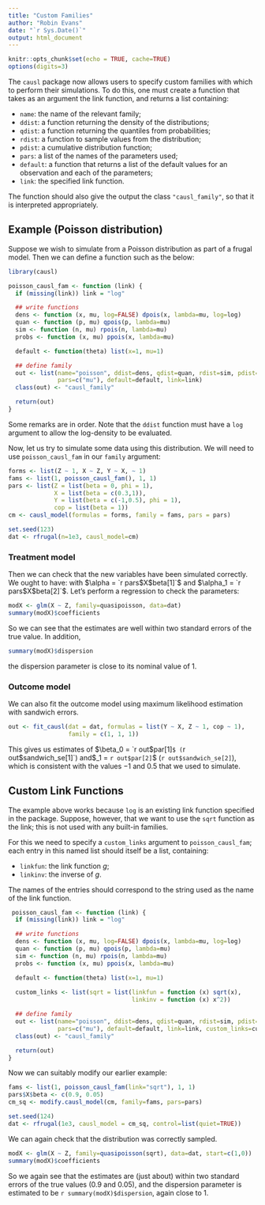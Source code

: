 ```yaml
---
title: "Custom Families"
author: "Robin Evans"
date: "`r Sys.Date()`"
output: html_document
---
```


```r
knitr::opts_chunk$set(echo = TRUE, cache=TRUE)
options(digits=3)
```

The `causl` package now allows users to specify custom families with which to
perform their simulations.  To do this, one must create a function that takes as
an argument the link function, and returns a list containing:

 * `name`: the name of the relevant family;
 * `ddist`: a function returning the density of the distributions;
 * `qdist`: a function returning the quantiles from probabilities;
 * `rdist`: a function to sample values from the distribution;
 * `pdist`: a cumulative distribution function;
 * `pars`: a list of the names of the parameters used;
 * `default`: a function that returns a list of the default values for an 
 observation and each of the parameters;
 * `link`: the specified link function.
 
The function should also give the output the class `"causl_family"`, so that
it is interpreted appropriately.
 
 
## Example (Poisson distribution)

Suppose we wish to simulate from a Poisson distribution as part of a frugal 
model.  Then we can define a function such as the below:
 
```r
library(causl)

poisson_causl_fam <- function (link) {
  if (missing(link)) link = "log"

  ## write functions
  dens <- function (x, mu, log=FALSE) dpois(x, lambda=mu, log=log)
  quan <- function (p, mu) qpois(p, lambda=mu)
  sim <- function (n, mu) rpois(n, lambda=mu)
  probs <- function (x, mu) ppois(x, lambda=mu)

  default <- function(theta) list(x=1, mu=1)

  ## define family
  out <- list(name="poisson", ddist=dens, qdist=quan, rdist=sim, pdist=probs,
              pars=c("mu"), default=default, link=link)
  class(out) <- "causl_family"

  return(out)
}
```
Some remarks are in order.  Note that the `ddist` function must have a `log` 
argument to allow the log-density to be evaluated.  

Now, let us try to simulate some data using this distribution.  We will need
to use `poisson_causl_fam` in our `family` argument:
```r
forms <- list(Z ~ 1, X ~ Z, Y ~ X, ~ 1)
fams <- list(1, poisson_causl_fam(), 1, 1)
pars <- list(Z = list(beta = 0, phi = 1),
             X = list(beta = c(0.3,1)),
             Y = list(beta = c(-1,0.5), phi = 1),
             cop = list(beta = 1))
cm <- causl_model(formulas = forms, family = fams, pars = pars)

set.seed(123)
dat <- rfrugal(n=1e3, causl_model=cm)
```

### Treatment model

Then we can check that the new variables have been simulated correctly.  We 
ought to have:
\begin{align*}
P(X = x \mid z) &= \frac{1}{x!} \exp\{\alpha_0 + \alpha_1 z x - e^{\alpha_0 + \alpha_1 z}\}, 
\end{align*}
with $\alpha = `r pars$X$beta[1]`$ and $\alpha_1 = `r pars$X$beta[2]`$.
Let's perform a regression to check the parameters:
```r
modX <- glm(X ~ Z, family=quasipoisson, data=dat)
summary(modX)$coefficients
```
So we can see that the estimates are well within two standard errors of the 
true value.  In addition, 
```r
summary(modX)$dispersion
```
the dispersion parameter is close to its nominal value of 1.

### Outcome model

We can also fit the outcome model using maximum likelihood estimation with 
sandwich errors.
```r
out <- fit_causl(dat = dat, formulas = list(Y ~ X, Z ~ 1, cop ~ 1),
                 family = c(1, 1, 1))
```
This gives us estimates of $\beta_0 = `r out$par[1]`$ (`r out$sandwich_se[1]`) and
$\beta_1 = `r out$par[2]`$ (`r out$sandwich_se[2]`), which is consistent with 
the values $-1$ and $0.5$ that we used to simulate.

<!-- We can also attempt to infer the causal effect of $X$ on $Y$: -->
<!-- ```{r fitX} -->
<!-- eta <- c(cbind(1,dat$Z) %*% modX$coefficients) -->
<!-- gps <- dpois(dat$X, lambda=exp(eta)) -->
<!-- mean((dat$Y/gps)*(dat$X==1)) - mean((dat$Y/gps)*(dat$X==0)) -->
<!-- mean((dat$Y/gps)*(dat$X==2)) - mean((dat$Y/gps)*(dat$X==1)) -->
<!-- mean((dat$Y/gps)*(dat$X==3)) - mean((dat$Y/gps)*(dat$X==2)) -->
<!-- mean((dat$Y/gps)*(dat$X==4)) - mean((dat$Y/gps)*(dat$X==3)) -->
<!-- ``` -->

## Custom Link Functions

The example above works because `log` is an existing link function specified
in the package.  Suppose, however, that we want to use the `sqrt` function as
the link; this is not used with any built-in families. 

For this we need to specify a `custom_links` argument to `poisson_causl_fam`; 
each entry in this named list should itself be a list, containing:

 * `linkfun`: the link function $g$;
 * `linkinv`: the inverse of $g$.
 
The names of the entries should correspond to the string used as the name of 
the link function.
```r
 poisson_causl_fam <- function (link) {
  if (missing(link)) link = "log"

  ## write functions
  dens <- function (x, mu, log=FALSE) dpois(x, lambda=mu, log=log)
  quan <- function (p, mu) qpois(p, lambda=mu)
  sim <- function (n, mu) rpois(n, lambda=mu)
  probs <- function (x, mu) ppois(x, lambda=mu)

  default <- function(theta) list(x=1, mu=1)
  
  custom_links <- list(sqrt = list(linkfun = function (x) sqrt(x),
                                   linkinv = function (x) x^2))

  ## define family
  out <- list(name="poisson", ddist=dens, qdist=quan, rdist=sim, pdist=probs,
              pars=c("mu"), default=default, link=link, custom_links=custom_links)
  class(out) <- "causl_family"

  return(out)
}
```
Now we can suitably modify our earlier example:
```r
fams <- list(1, poisson_causl_fam(link="sqrt"), 1, 1)
pars$X$beta <- c(0.9, 0.05)
cm_sq <- modify.causl_model(cm, family=fams, pars=pars)

set.seed(124)
dat <- rfrugal(1e3, causl_model = cm_sq, control=list(quiet=TRUE))
```
We can again check that the distribution was correctly sampled.
```r
modX <- glm(X ~ Z, family=quasipoisson(sqrt), data=dat, start=c(1,0))
summary(modX)$coefficients
```
So we again see that the estimates are (just about) within two standard errors 
of the true values (0.9 and 0.05), and the dispersion parameter is estimated to 
be `r summary(modX)$dispersion`, again close to 1.

